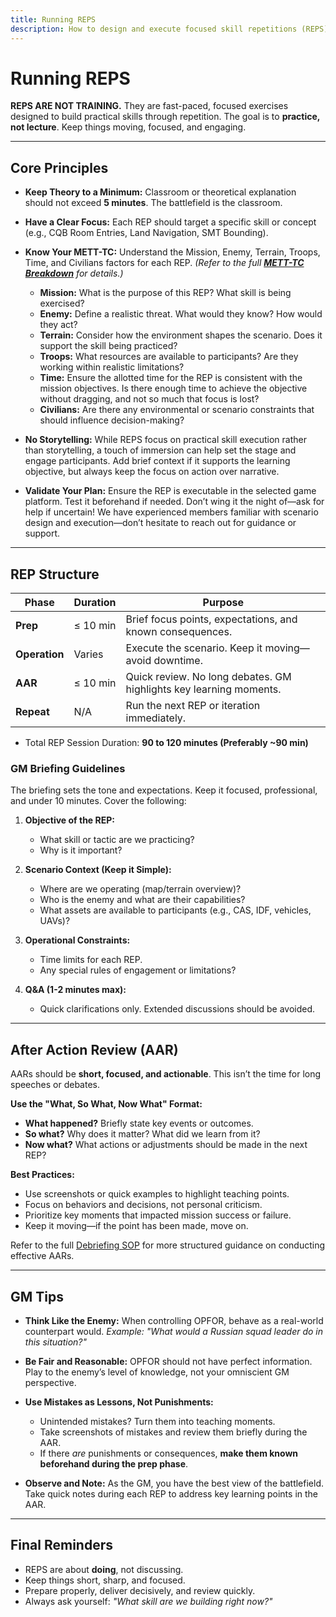 ```yaml
---
title: Running REPS
description: How to design and execute focused skill repetitions (REPS) within SPECTRE.
---
```


# Running REPS

**REPS ARE NOT TRAINING.**
They are fast-paced, focused exercises designed to build practical skills through repetition. The goal is to **practice, not lecture**. Keep things moving, focused, and engaging.

---

## Core Principles

- **Keep Theory to a Minimum:**
  Classroom or theoretical explanation should not exceed **5 minutes**. The battlefield is the classroom.

- **Have a Clear Focus:**
  Each REP should target a specific skill or concept (e.g., CQB Room Entries, Land Navigation, SMT Bounding).

- **Know Your METT-TC:**
  Understand the Mission, Enemy, Terrain, Troops, Time, and Civilians factors for each REP.
  _(Refer to the full **[METT-TC Breakdown](/sop/leadership/frameworks)** for details.)_

  - **Mission:** What is the purpose of this REP? What skill is being exercised?
  - **Enemy:** Define a realistic threat. What would they know? How would they act?
  - **Terrain:** Consider how the environment shapes the scenario. Does it support the skill being practiced?
  - **Troops:** What resources are available to participants? Are they working within realistic limitations?
  - **Time:** Ensure the allotted time for the REP is consistent with the mission objectives. Is there enough time to achieve the objective without dragging, and not so much that focus is lost?
  - **Civilians:** Are there any environmental or scenario constraints that should influence decision-making?

- **No Storytelling:**
  While REPS focus on practical skill execution rather than storytelling, a touch of immersion can help set the stage and engage participants. Add brief context if it supports the learning objective, but always keep the focus on action over narrative.

- **Validate Your Plan:**
  Ensure the REP is executable in the selected game platform. Test it beforehand if needed. Don’t wing it the night of—ask for help if uncertain! We have experienced members familiar with scenario design and execution—don’t hesitate to reach out for guidance or support.

---

## REP Structure

| Phase         | Duration | Purpose                                                            |
| ------------- | -------- | ------------------------------------------------------------------ |
| **Prep**      | ≤ 10 min | Brief focus points, expectations, and known consequences.          |
| **Operation** | Varies   | Execute the scenario. Keep it moving—avoid downtime.               |
| **AAR**       | ≤ 10 min | Quick review. No long debates. GM highlights key learning moments. |
| **Repeat**    | N/A      | Run the next REP or iteration immediately.                         |

- Total REP Session Duration: **90 to 120 minutes (Preferably \~90 min)**

### **GM Briefing Guidelines**

The briefing sets the tone and expectations. Keep it focused, professional, and under 10 minutes. Cover the following:

1. **Objective of the REP:**

   - What skill or tactic are we practicing?
   - Why is it important?

2. **Scenario Context (Keep it Simple):**

   - Where are we operating (map/terrain overview)?
   - Who is the enemy and what are their capabilities?
   - What assets are available to participants (e.g., CAS, IDF, vehicles, UAVs)?

3. **Operational Constraints:**

   - Time limits for each REP.
   - Any special rules of engagement or limitations?

4. **Q\&A (1-2 minutes max):**

   - Quick clarifications only. Extended discussions should be avoided.

---

## After Action Review (AAR)

AARs should be **short, focused, and actionable**. This isn’t the time for long speeches or debates.

**Use the "What, So What, Now What" Format:**

- **What happened?**
  Briefly state key events or outcomes.
- **So what?**
  Why does it matter? What did we learn from it?
- **Now what?**
  What actions or adjustments should be made in the next REP?

**Best Practices:**

- Use screenshots or quick examples to highlight teaching points.
- Focus on behaviors and decisions, not personal criticism.
- Prioritize key moments that impacted mission success or failure.
- Keep it moving—if the point has been made, move on.

Refer to the full [Debriefing SOP](/sop/mission-planning/debriefing) for more structured guidance on conducting effective AARs.

---

## GM Tips

- **Think Like the Enemy:**
  When controlling OPFOR, behave as a real-world counterpart would.
  _Example: "What would a Russian squad leader do in this situation?"_

- **Be Fair and Reasonable:**
  OPFOR should not have perfect information. Play to the enemy’s level of knowledge, not your omniscient GM perspective.

- **Use Mistakes as Lessons, Not Punishments:**

  - Unintended mistakes? Turn them into teaching moments.
  - Take screenshots of mistakes and review them briefly during the AAR.
  - If there _are_ punishments or consequences, **make them known beforehand during the prep phase**.

- **Observe and Note:**
  As the GM, you have the best view of the battlefield. Take quick notes during each REP to address key learning points in the AAR.

---

## Final Reminders

- REPS are about **doing**, not discussing.
- Keep things short, sharp, and focused.
- Prepare properly, deliver decisively, and review quickly.
- Always ask yourself: _"What skill are we building right now?"_
